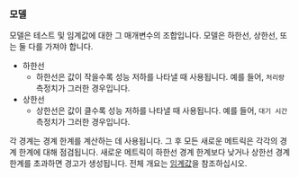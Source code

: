 ### 모델
모델은 테스트 및 임계값에 대한 그 매개변수의 조합입니다. 모델은 하한선, 상한선, 또는 둘 다를 가져야 합니다.

- 하한선
  - 하한선은 값이 작을수록 성능 저하를 나타낼 때 사용됩니다. 예를 들어, `처리량` 측정치가 그러한 경우입니다.
- 상한선
  - 상한선은 값이 클수록 성능 저하를 나타낼 때 사용됩니다. 예를 들어, `대기 시간` 측정치가 그러한 경우입니다.

각 경계는 경계 한계를 계산하는 데 사용됩니다. 그 후 모든 새로운 메트릭은 각각의 경계 한계에 대해 점검됩니다. 새로운 메트릭이 하한선 경계 한계보다 낮거나 상한선 경계 한계를 초과하면 경고가 생성됩니다. 전체 개요는 [임계값](/ko/docs/explanation/thresholds/)을 참조하십시오.